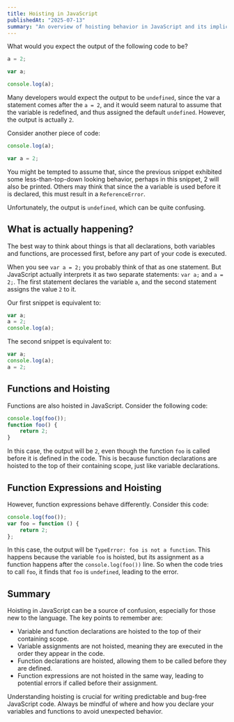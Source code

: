 ```yaml
---
title: Hoisting in JavaScript
publishedAt: "2025-07-13"
summary: "An overview of hoisting behavior in JavaScript and its implications."
---
```


What would you expect the output of the following code to be?

```javascript
a = 2;

var a;

console.log(a);
```

Many developers would expect the output to be `undefined`, since the var a statement comes after the `a = 2`, and it would seem
natural to assume that the variable is redefined, and thus assigned the default `undefined`. However, the output is actually `2`.

Consider another piece of code:

```javascript
console.log(a);

var a = 2;
```

You might be tempted to assume that, since the previous snippet exhibited some less-than-top-down looking behavior, perhaps in this snippet, 2 will also be printed. Others may think that since the a variable is used before it is declared, this must result in a `ReferenceError`.

Unfortunately, the output is `undefined`, which can be quite confusing.

## What is actually happening?

The best way to think about things is that all declarations, both variables and functions, are processed first, before any part of your code is executed.

When you see `var a = 2;` you probably think of that as one statement. But JavaScript actually interprets it as two separate statements: `var a;` and `a = 2;`. The first statement declares the variable `a`, and the second statement assigns the value `2` to it.

Our first snippet is equivalent to:

```javascript
var a;
a = 2;
console.log(a);
```

The second snippet is equivalent to:

```javascript
var a;
console.log(a);
a = 2;
```

## Functions and Hoisting

Functions are also hoisted in JavaScript. Consider the following code:

```javascript
console.log(foo());
function foo() {
	return 2;
}
```

In this case, the output will be `2`, even though the function `foo` is called before it is defined in the code. This is because function declarations are hoisted to the top of their containing scope, just like variable declarations.

## Function Expressions and Hoisting

However, function expressions behave differently. Consider this code:

```javascript
console.log(foo());
var foo = function () {
	return 2;
};
```

In this case, the output will be `TypeError: foo is not a function`. This happens because the variable `foo` is hoisted, but its assignment as a function happens after the `console.log(foo())` line. So when the code tries to call `foo`, it finds that `foo` is `undefined`, leading to the error.

## Summary

Hoisting in JavaScript can be a source of confusion, especially for those new to the language. The key points to remember are:

- Variable and function declarations are hoisted to the top of their containing scope.
- Variable assignments are not hoisted, meaning they are executed in the order they appear in the code.
- Function declarations are hoisted, allowing them to be called before they are defined.
- Function expressions are not hoisted in the same way, leading to potential errors if called before their assignment.

Understanding hoisting is crucial for writing predictable and bug-free JavaScript code. Always be mindful of where and how you declare your variables and functions to avoid unexpected behavior.
